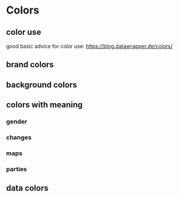

<Meta title="I Styleguide/1 Colors" />

# Colors

## color use

good basic advice for color use: https://blog.datawrapper.de/colors/

## brand colors

<ColorPalette>
  <ColorItem title="colors.red" subtitle="rbb brand color – for primary actions and highlights" colors={[colors.red]} />
  <ColorItem title="colors.lightGrey" subtitle="for secondary buttons or unselected tabs" colors={[colors.lightGrey]} />
  <ColorItem title="colors.grey" subtitle="e.g. grey lines or as a grey in a chart" colors={[colors.grey]} />
  <ColorItem title="colors.darkGrey" subtitle="for text and as background for buttons or selected tabs" colors={[colors.darkGrey]} />
  <ColorItem title="black" subtitle="for text" colors={['black']} />
</ColorPalette>

## background colors

<ColorPalette>
  <ColorItem title="colors.backgroundGrey" subtitle="background for toolboxes and infoboxes" colors={[colors.backgroundGrey]} />
  <ColorItem title="colors.beige" subtitle="as a background for maps and charts" colors={[colors.beige]} />
  <ColorItem title="colors.darkBeige" subtitle="like light grey but in combination with beige" colors={[colors.darkBeige]} />
</ColorPalette>

## colors with meaning

<ColorPalette>
  <h3>gender</h3>
  <ColorItem title="colors.darkMagenta" subtitle="female" colors={[colors.darkMagenta]} />
  <ColorItem title="colors.cyan" subtitle="male" colors={[colors.cyan]} />
  <h3>changes</h3>
  <ColorItem title="colors.orange" subtitle="increase" colors={[colors.orange]} />
  <ColorItem title="colors.blue" subtitle="decrease" colors={[colors.blue]} />
  <ColorItem title="colors.darkBeige" subtitle="unchanged" colors={[colors.darkBeige]} />
  <h3>maps</h3>
  <ColorItem title="colors.lightWaterBlue" subtitle="water" colors={[colors.lightWaterBlue]} />
  <ColorItem title="colors.darkWaterBlue" subtitle="water" colors={[colors.darkWaterBlue]} />
  <h3>parties</h3>
  <ColorItem title="colors.spd" subtitle="SPD" colors={[colors.spd]} />
  <ColorItem title="colors.cdu" subtitle="CDU" colors={[colors.cdu]} />
  <ColorItem title="colors.afd" subtitle="AFD" colors={[colors.afd]} />
  <ColorItem title="colors.fdp" subtitle="FDP" colors={[colors.fdp]} />
  <ColorItem title="colors.gruene" subtitle="GRÜENE" colors={[colors.gruene]} />
</ColorPalette>

## data colors

<ColorPalette>
  <ColorItem title="colors.grey" subtitle="no data or faded out" colors={[colors.grey]} />
  <ColorItem title="colors.darkBeige" subtitle="faded out" colors={[colors.darkBeige]} />

  <p>&nbsp;</p>
  <ColorItem title="colors.yellow" subtitle="yellow" colors={[colors.yellow]} />
  <ColorItem title="colors.honey" subtitle="honey" colors={[colors.honey]} />
  <ColorItem title="colors.orange" subtitle="orange" colors={[colors.orange]} />
  <p>&nbsp;</p>
  <ColorItem title="colors.lightGreen" subtitle="lightGreen" colors={[colors.lightGreen]} />
  <ColorItem title="colors.green" subtitle="green" colors={[colors.green]} />
  <ColorItem title="colors.darkGreen" subtitle="darkGreen" colors={[colors.darkGreen]} />
  <p>&nbsp;</p>
  <ColorItem title="colors.lightBlue" subtitle="lightBlue" colors={[colors.lightBlue]} />
  <ColorItem title="colors.blue" subtitle="blue" colors={[colors.blue]} />
  <ColorItem title="colors.darkBlue" subtitle="darkBlue" colors={[colors.darkBlue]} />
  <p>&nbsp;</p>
  <ColorItem title="colors.magenta" subtitle="magenta" colors={[colors.magenta]} />
  <ColorItem title="colors.darkMagenta" subtitle="darkMagenta" colors={[colors.darkMagenta]} />
  <p>&nbsp;</p>
  <ColorItem title="colors.cyan" subtitle="cyan" colors={[colors.cyan]} />
  <p>&nbsp;</p>
  <ColorItem title="colors.red" subtitle="red" colors={[colors.red]} />
  <ColorItem title="colors.bordeaux" subtitle="bordeaux" colors={[colors.bordeaux]} />
  
</ColorPalette>